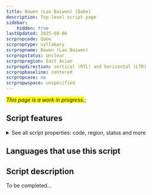 ```yaml
---
title: Bowen (Lao Baiwen) [Qabe]
description: Top-level script page
sidebar:
    hidden: true
lastUpdated: 2025-08-06
scrpropcode: Qabe
scrproptype: syllabary
scrpropname: Bowen (Lao Baiwen)
scrpropstatus: Unclear
scrpropregion: East Asian
scrpropdirection: vertical (RTL) and horizontal (LTR)
scrpropbaseline: centered
scrpropcase: no
scrpropwspace: unspecified
---
```


<span style='background-color:yellow'>_This page is a work in progress._</span>;


## Script features

<details>
<summary> See all script properties: code, region, status and more</summary>
<ScriptInfo />
</details>

## Languages that use this script

<WsList script='Qabe' wsMax='5' />

## Script description

To be completed...

